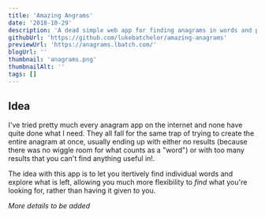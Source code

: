 ```yaml
---
title: 'Amazing Angrams'
date: '2018-10-29'
description: 'A dead simple web app for finding anagrams in words and phrases'
githubUrl: 'https://github.com/lukebatchelor/amazing-anagrams'
previewUrl: 'https://anagrams.lbatch.com/'
blogUrl: ''
thumbnail: 'anagrams.png'
thumbnailAlt: ''
tags: []
---
```


## Idea

I've tried pretty much every anagram app on the internet and none have quite done what I need. They all fall for the same trap of trying to create the entire anagram at once, usually ending up with either no results (because there was no wiggle room for what counts as a "word") or with too many results that you can't find anything useful in!.

The idea with this app is to let you itertively find individual words and explore what is left, allowing you much more flexibility to _find_ what you're looking for, rather than having it given to you.

_More details to be added_
